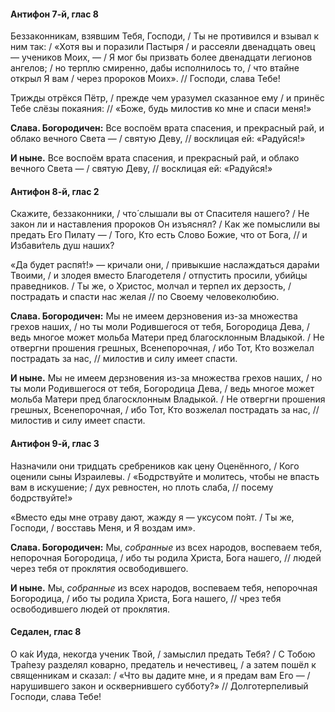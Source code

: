 #### Антифон 7-й, глас 8

Беззаконникам, взявшим Тебя, Господи, / Ты не противился и взывал к ним так: / «Хотя вы и поразили Пастыря / и рассеяли двенадцать овец — учеников Моих, — / Я мог бы призвать более двенадцати легионов ангелов; / но терплю смиренно, дабы исполнилось то, / что втайне открыл Я вам / через пророков Моих». // Господи, слава Тебе!

Трижды отрёкся Пётр, / прежде чем уразумел сказанное ему / и принёс Тебе слёзы покаяния: // «Боже, будь милостив ко мне и спаси меня!»

**Слава. Богородичен:** Все воспоём врата спасения, и прекрасный рай, и облако вечного Света — / святую Деву, // восклицая ей: «Радуйся!»

**И ныне.** Все воспоём врата спасения, и прекрасный рай, и облако вечного Света — / святую Деву, // восклицая ей: «Радуйся!»

#### Антифон 8-й, глас 2

Скажите, беззаконники, / что́ слышали вы от Спасителя нашего? / Не закон ли и наставления пророков Он изъяснял? / Как же помыслили вы предать Его Пилату — / Того, Кто есть Слово Божие, что от Бога, // и Избави́тель душ наших?

«Да будет распя́т!» — кричали они, / привыкшие наслаждаться дара́ми Твоими, / и злодея вместо Благодетеля / отпустить просили, убийцы праведников. / Ты же, о Христос, молчал и терпел их дерзость, / пострадать и спасти нас желая // по Своему человеколюбию.

**Слава. Богородичен:** Мы не имеем дерзновения из-за множества грехов наших, / но ты моли Родившегося от тебя, Богородица Дева, / ведь многое может мольба Матери пред благосклонным Владыкой. / Не отвергни прошения грешных, Всенепорочная, / ибо Тот, Кто возжелал пострадать за нас, // милостив и силу имеет спасти.

**И ныне.** Мы не имеем дерзновения из-за множества грехов наших, / но ты моли Родившегося от тебя, Богородица Дева, / ведь многое может мольба Матери пред благосклонным Владыкой. / Не отвергни прошения грешных, Всенепорочная, / ибо Тот, Кто возжелал пострадать за нас, // милостив и силу имеет спасти.

#### Антифон 9-й, глас 3

Назначили они тридцать сребреников как цену Оценённого, / Кого оценили сыны Израилевы. / «Бодрствуйте и молитесь, чтобы не впасть вам в искушение; / дух ревностен, но плоть слаба, // посему бодрствуйте!»

«Вместо еды мне отраву дают, жажду я — уксусом по́ят. / Ты же, Господи, / восставь Меня, и Я воздам им».

**Слава. Богородичен:** Мы, *собранные* из всех народов, воспеваем тебя, непорочная Богородица, / ибо ты родила Христа, Бога нашего, // людей через тебя от проклятия освободившего.

**И ныне.** Мы, *собранные* из всех народов, воспеваем тебя, непорочная Богородица, / ибо ты родила Христа, Бога нашего, // чрез тебя освободившего людей от проклятия.

#### Седален, глас 8

О ка́к Иуда, некогда ученик Твой, / замыслил предать Тебя? / С Тобою Тра́пезу разделял коварно, предатель и нечестивец, / а затем пошёл к священникам и сказал: / «Что вы дадите мне, и я предам вам Его — / нарушившего закон и осквернившего субботу?» // Долготерпеливый Господи, слава Тебе!
